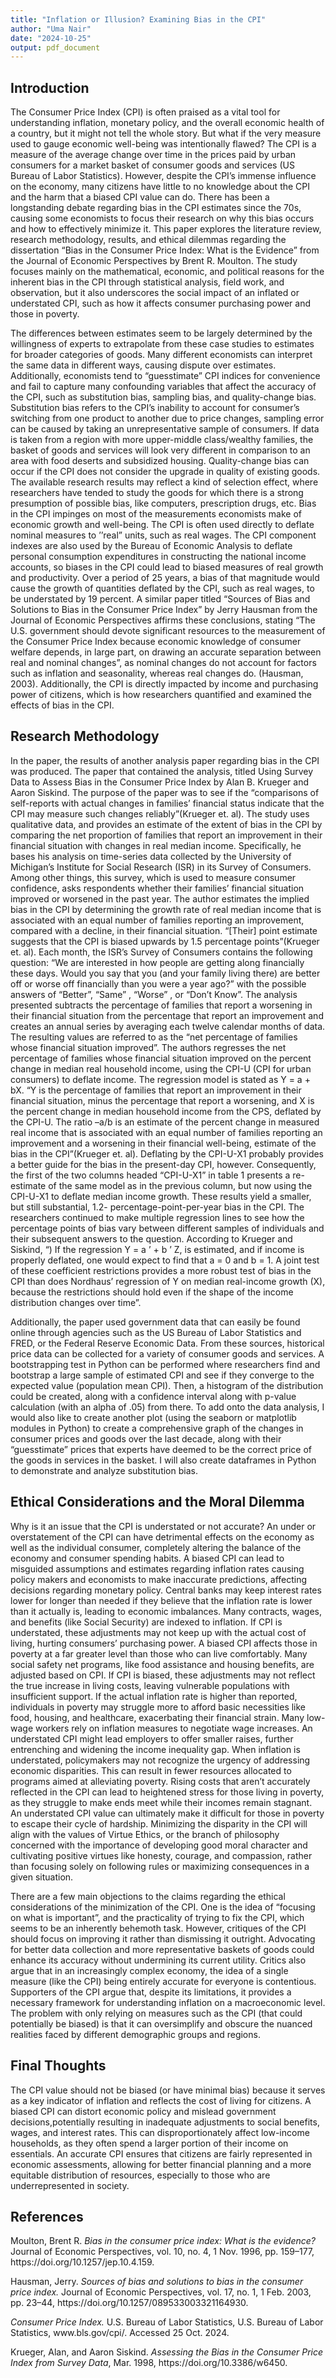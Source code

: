 ```yaml
---
title: "Inflation or Illusion? Examining Bias in the CPI"
author: "Uma Nair"
date: "2024-10-25"
output: pdf_document
---
```



## Introduction

The Consumer Price Index (CPI) is often praised  as a vital tool for understanding inflation, monetary policy, and the overall economic health of a country, but it might not tell the whole story. But what if the very measure used to gauge economic well-being was intentionally flawed? The CPI is a measure of the average change over time in the prices paid by urban consumers for a market basket of consumer goods and services (US Bureau of Labor Statistics). However, despite the CPI’s immense influence on the economy, many citizens have little to no knowledge about the CPI and the harm that a biased CPI value can do. There has been a longstanding debate regarding bias in the CPI estimates since the 70s, causing some economists to focus their research on why this bias occurs and how to effectively minimize it. This paper explores the literature review, research methodology, results, and ethical dilemmas regarding the dissertation "Bias in the Consumer Price Index: What is the Evidence" from the Journal of Economic Perspectives by Brent R. Moulton. The study focuses mainly on the mathematical, economic, and political reasons for the inherent bias in the CPI through statistical analysis, field work, and observation, but it also underscores the social impact of an inflated or understated CPI, such as how it affects consumer purchasing power and those in poverty. 


The differences between estimates seem to be largely determined by the willingness of experts to extrapolate from these case studies to estimates for broader categories of goods. Many different economists can interpret the same data in different ways, causing dispute over estimates. Additionally, economists tend to “guesstimate” CPI indices for convenience and fail to capture many confounding variables that affect the accuracy of the CPI, such as substitution bias, sampling bias, and quality-change bias. Substitution bias refers to the CPI’s inability to account for consumer’s switching from one product to another due to price changes, sampling error can be caused by taking an unrepresentative sample of consumers. If data is taken from a region with more upper-middle class/wealthy families, the basket of goods and services will look very different in comparison to an area with food deserts and subsidized housing. Quality-change bias can occur if the CPI does not consider the upgrade in quality of existing goods. The available research results may reflect a kind of selection effect, where researchers have tended to study the goods for which there is a strong presumption of possible bias, like computers, prescription drugs, etc. Bias in the CPI impinges on most of the measurements economists make of economic growth and well-being. The CPI is often used directly to deflate nominal measures to ''real" units, such as real wages. The CPI component indexes are also used by the Bureau of Economic Analysis to deflate personal consumption expenditures in constructing the national income accounts, so biases in the CPI could lead to biased measures of real growth and productivity. Over a period of 25 years, a bias of that magnitude would cause the growth of quantities deflated by the CPI, such as real wages, to be understated by 19 percent. A similar paper titled "Sources of Bias and Solutions to Bias in the Consumer Price Index" by Jerry Hausman from the Journal of Economic Perspectives affirms these conclusions, stating “The U.S. government should devote significant resources to the measurement of the Consumer Price Index because economic knowledge of consumer welfare depends, in large part, on drawing an accurate separation between real and nominal changes”, as nominal changes do not account for factors such as inflation and seasonality, whereas real changes do. (Hausman, 2003). Additionally, the CPI is directly impacted by income and purchasing power of citizens, which is how researchers quantified and examined the effects of bias in the CPI.


## Research Methodology

In the paper, the results of another analysis paper regarding bias in the CPI was produced. The paper that contained the analysis, titled Using Survey Data to Assess Bias in the Consumer Price Index by Alan B. Krueger and Aaron Siskind. The purpose of the paper was to see if the “comparisons of self-reports with actual changes in families’ financial status indicate that the CPI may measure such changes reliably”(Krueger et. al). The study uses qualitative data, and provides an estimate of the extent of bias in the CPI by comparing the net proportion of families that report an improvement in their financial situation with changes in real median income. Specifically, he bases his analysis on time-series data collected by the University of Michigan’s Institute for Social Research (ISR) in its Survey of Consumers. Among other things, this survey, which is used to measure consumer confidence, asks respondents whether their families’ financial situation improved or worsened in the past year. The author estimates the implied bias in the CPI by determining the growth rate of real median income that is associated with an equal number of families reporting an improvement, compared with a decline, in their financial situation. “[Their] point estimate suggests that the CPI is biased upwards by 1.5 percentage points”(Krueger et. al). Each month, the ISR’s Survey of Consumers contains the following question: “We are interested in how people are getting along financially these days. Would you say that you (and your family living there) are better off or worse off financially than you were a year ago?” with the possible answers of “Better”, “Same” , “Worse” , or “Don’t Know”. The analysis presented subtracts the percentage of families that report a worsening in their financial situation from the percentage that report an improvement and creates an annual series by averaging each twelve calendar months of data. The resulting values  are referred to as the “net percentage of families whose financial situation improved”. The authors regresses the net percentage of families whose financial situation improved on the percent change in median real household income, using the CPI-U (CPI for urban consumers) to deflate income. The regression model is stated as Y = a + bX. “Y is the percentage of families that report an improvement in their financial situation, minus the percentage that report a worsening, and X is the percent change in median household income from the CPS, deflated by the CPI-U. The ratio –a/b is an estimate of the percent change in measured real income that is associated with an equal number of families reporting an improvement and a worsening in their financial well-being, estimate of the bias in the CPI”(Krueger et. al). Deflating by the CPI-U-X1 probably provides a better guide for the bias in the present-day CPI, however. Consequently, the first of the two columns headed “CPI-U-X1” in table 1 presents a re-estimate of the same model as in the previous column, but now using the CPI-U-X1 to deflate median income growth. These results yield a smaller, but still substantial, 1.2- percentage-point-per-year bias in the CPI. The researchers continued to make multiple regression lines to see how the percentage points of bias vary between different samples of individuals and their subsequent answers to the question. According to Krueger and Siskind, “) If the regression Y = a ' + b ' Z, is estimated, and if income is properly deflated, one would expect to find that a = 0 and b = 1. A joint test of these coefficient restrictions provides a more robust test of bias in the CPI than does Nordhaus’ regression of Y on median real-income growth (X), because the restrictions should hold even if the shape of the income distribution changes over time”.

Additionally, the paper used government data that can easily be found online through agencies such as the US Bureau of Labor Statistics and FRED, or the Federal Reserve Economic Data. From these sources,  historical price data can be collected for a variety of consumer goods and services. A bootstrapping test in Python can be performed where researchers find and bootstrap a large sample of estimated CPI and see if they converge to the expected value (population mean CPI). Then, a histogram of the distribution could be created, along with  a confidence interval along with p-value calculation (with an alpha of .05) from there. To add onto the data analysis, I would also like  to create another plot (using the seaborn or matplotlib modules in Python) to create a comprehensive graph of the changes in consumer prices and goods over the last decade, along with their “guesstimate” prices that experts have deemed to be the correct price of the goods in services in the basket. I will also create dataframes in Python to demonstrate and analyze substitution bias. 

## Ethical Considerations and the Moral Dilemma

Why is it an issue that the CPI is understated or not accurate? An under or overstatement of the CPI can have detrimental effects on the economy as well as the individual consumer, completely altering the balance of the economy and consumer spending habits. A biased CPI can lead to misguided assumptions and estimates regarding inflation rates causing policy makers and economists to make inaccurate predictions, affecting decisions regarding monetary policy. Central banks may keep interest rates lower for longer than needed if they believe that the inflation rate is lower than it actually is, leading to economic imbalances. Many contracts, wages, and benefits (like Social Security) are indexed to inflation. If CPI is understated, these adjustments may not keep up with the actual cost of living, hurting consumers’ purchasing power. A biased CPI affects those in poverty at a far greater level than those who can live comfortably. Many social safety net programs, like food assistance and housing benefits, are adjusted based on CPI. If CPI is biased, these adjustments may not reflect the true increase in living costs, leaving vulnerable populations with insufficient support. If the actual inflation rate is higher than reported, individuals in poverty may struggle more to afford basic necessities like food, housing, and healthcare, exacerbating their financial strain. Many low-wage workers rely on inflation measures to negotiate wage increases. An understated CPI might lead employers to offer smaller raises, further entrenching and widening the income inequality gap. When inflation is understated, policymakers may not recognize the urgency of addressing economic disparities. This can result in fewer resources allocated to programs aimed at alleviating poverty. Rising costs that aren’t accurately reflected in the CPI can lead to heightened stress for those living in poverty, as they struggle to make ends meet while their incomes remain stagnant. An understated CPI value can ultimately make it difficult for those in poverty to escape their cycle of hardship. Minimizing the disparity in the CPI will align with the values of Virtue Ethics, or the branch of philosophy concerned with the importance of developing good moral character and cultivating positive virtues like honesty, courage, and compassion, rather than focusing solely on following rules or maximizing consequences in a given situation.

There are a few main objections to the claims regarding the ethical considerations of the minimization of the CPI. One is the idea of “focusing on what is important”, and the practicality of trying to fix the CPI, which seems to be an inherently behemoth task. However, critiques of the CPI should focus on improving it rather than dismissing it outright. Advocating for better data collection and more representative baskets of goods could enhance its accuracy without undermining its current utility. Critics also argue that in an increasingly complex economy, the idea of a single measure (like the CPI) being entirely accurate for everyone is contentious. Supporters of the CPI argue that, despite its limitations, it provides a necessary framework for understanding inflation on a macroeconomic level. The problem with only relying on measures such as the CPI (that could potentially be biased) is that it can oversimplify and obscure the nuanced realities faced by different demographic groups and regions.

## Final Thoughts

The CPI value should not be biased (or have minimal bias)  because it serves as a key indicator of inflation and reflects the cost of living for citizens. A biased CPI can distort economic policy and mislead government decisions,potentially resulting in inadequate adjustments to social benefits, wages, and interest rates. This can disproportionately affect low-income households, as they often spend a larger portion of their income on essentials. An accurate CPI ensures that citizens are fairly represented in economic assessments, allowing for better financial planning and a more equitable distribution of resources, especially to those who are underrepresented in society.

\newpage

## References

Moulton, Brent R. *Bias in the consumer price index: What is the evidence?* Journal of Economic Perspectives, vol. 10, no. 4, 1 Nov. 1996, pp. 159–177, https://doi.org/10.1257/jep.10.4.159. 


Hausman, Jerry. *Sources of bias and solutions to bias in the consumer price index.* Journal of Economic Perspectives, vol. 17, no. 1, 1 Feb. 2003, pp. 23–44, https://doi.org/10.1257/089533003321164930. 


*Consumer Price Index.* U.S. Bureau of Labor Statistics, U.S. Bureau of Labor Statistics, www.bls.gov/cpi/. Accessed 25 Oct. 2024. 


Krueger, Alan, and Aaron Siskind. *Assessing the Bias in the Consumer Price Index from Survey Data*, Mar. 1998, https://doi.org/10.3386/w6450. 

